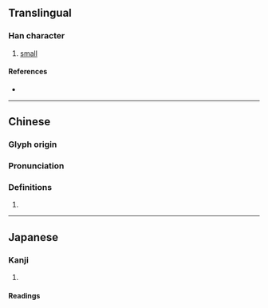 {{character info/new}}
==Translingual==

===Han character===
{{Han char|rn=9|rad=人|as=05|sn=7|four=21210|canj=OYMP|ids=⿰亻此}}

# [[small]]

====References====
* {{Han ref|kx=0098.060|dkj=00502|dj=0206.170|hdz=10147.060|uh=4F4C|ud=20300|bh=CBBD|bd=52157}}

----

==Chinese==
{{zh-forms}}

===Glyph origin===
{{Han etym}}

===Pronunciation===
{{zh-pron
|m=cǐ
|c=ci2
|mc=y
|oc=y
|ma=
|cat=
}}

===Definitions===
{{zh-hanzi}}

# {{rfdef|lang=zh}}

----

==Japanese==

===Kanji===
{{ja-kanji|grade=|rs=人05}}

# {{defn|lang=ja|sort=人05}}

====Readings====
{{ja-readings
|goon=し
|kanon=し
|kun=ちいさい<ちひさい
}}